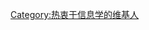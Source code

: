 {{Userbox
|border-c=#4362FF
|border-s=1
|id-c=white
|id=[[File:Crystal Clear app Internet Connection Tools.svg|36px]]
|info-c=#EBEEFF
|info-s=12
|info-fc=#4362FF
|info=<div class="center">這個用戶對'''<span style="color:#4362FF">[[信息學]]</span>'''感興趣</div>
}}
[[Category:热衷于信息学的维基人]]